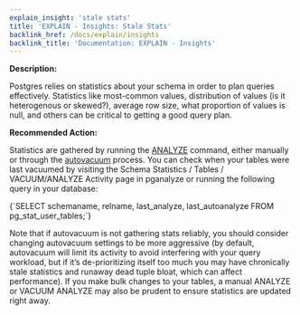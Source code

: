 ```yaml
---
explain_insight: 'stale stats'
title: 'EXPLAIN - Insights: Stale Stats'
backlink_href: /docs/explain/insights
backlink_title: 'Documentation: EXPLAIN - Insights'
---
```


**Description:**

Postgres relies on statistics about your schema in order to plan queries effectively. Statistics like most-common values, distribution of values (is it heterogenous or skewed?), average row size, what proportion of values is null, and others can be critical to getting a good query plan.

**Recommended Action:**

Statistics are gathered by running the [ANALYZE](https://www.postgresql.org/docs/current/sql-analyze.html) command, either manually or through the [autovacuum](https://www.postgresql.org/docs/current/routine-vacuuming.html#AUTOVACUUM) process. You can check when your tables were last vacuumed by visiting the Schema Statistics / Tables / VACUUM/ANALYZE Activity page in pganalyze or running the following query in your database:

<CodeBlock language="sql">
{`SELECT schemaname, relname, last_analyze, last_autoanalyze
  FROM pg_stat_user_tables;`}
</CodeBlock>

Note that if autovacuum is not gathering stats reliably, you should consider changing autovacuum settings to be more aggressive (by default, autovacuum will limit its activity to avoid interfering with your query workload, but if it’s de-prioritizing itself too much you may have chronically stale statistics and runaway dead tuple bloat, which can affect performance). If you make bulk changes to your tables, a manual ANALYZE or VACUUM ANALYZE may also be prudent to ensure statistics are updated right away.
